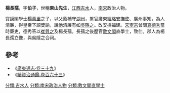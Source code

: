 '''楊長孺'''，字'''伯子'''，世稱'''東山先生'''，[[江西|江西]][[吉水|吉水]]人，[[南宋|南宋]]政治人物。

寶謨閣學士[[楊萬里_(南宋)|楊萬里]]之子，以父蔭補守[[湖州|湖州]]，累官廣東[[經略安撫使|經略安撫使]]、廣州事知，為人清廉，得皇帝下詔獎諭，說他清廉有如[[吳隱之|吳隱之]]。改安撫福建。[[宋寧宗|宋寧宗]]曾問[[真德秀|真德秀]]當時廉吏，德秀答以[[崔與之|崔與之]]及楊長孺。長孺之後歷官[[敷文閣|敷文閣]]直學士，致仕。郡人為楊長孺立像，與吳隱之合祠。

==參考==
*《[http://archive.org/stream/06041854.cn#page/n48/mode/2up 廣東通志‧卷三十九]》
*《[[s:續資治通鑑/卷163|續資治通鑑.卷百六十三]]》

[[分類:吉水人|分類:吉水人]]
[[分類:南宋政治人物|分類:南宋政治人物]]
[[分類:敷文閣直學士|分類:敷文閣直學士]]